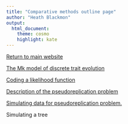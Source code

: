 ```yaml
---
title: "Comparative methods outline page"
author: "Heath Blackmon"
output: 
  html_document:
    theme: cosmo
    highlight: kate
---
```

  
[Return to main website](http://coleoguy.github.io/resources.html)

[The Mk model of discrete trait evolution](http://coleoguy.github.io/comparative/comparative.html)

[Coding a likelihood function](http://coleoguy.github.io/comparative/comparative_2.html)

[Description of the pseudoreplication problem](http://coleoguy.github.io/comparative/comparative_4.html)

[Simulating data for pseudoreplication problem.](http://coleoguy.github.io/comparative/comparative_3.html)

Simulating a tree


